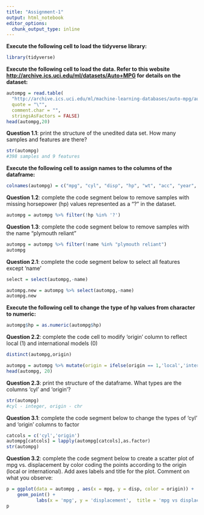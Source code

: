 ---
title: "Assignment-1"
output: html_notebook
editor_options: 
  chunk_output_type: inline
---

**Execute the following cell to load the tidyverse library:**

```{r}
library(tidyverse)
```

**Execute the following cell to load the data. Refer to this website <http://archive.ics.uci.edu/ml/datasets/Auto+MPG> for details on the dataset:**

```{r}
autompg = read.table(
  "http://archive.ics.uci.edu/ml/machine-learning-databases/auto-mpg/auto-mpg.data",
  quote = "\"",
  comment.char = "",
  stringsAsFactors = FALSE)
head(autompg,20)
```

**Question 1.1**: print the structure of the unedited data set. How many samples and features are there?

```{r}
str(autompg)
#398 samples and 9 features
```

**Execute the following cell to assign names to the columns of the dataframe:**

```{r}
colnames(autompg) = c("mpg", "cyl", "disp", "hp", "wt", "acc", "year", "origin", "name")
```

**Question 1.2**: complete the code segment below to remove samples with missing horsepower (hp) values represented as a "?" in the dataset.

```{r}
autompg = autompg %>% filter(!hp %in% '?')
```

**Question 1.3**: complete the code segment below to remove samples with the name "plymouth reliant"

```{r}
autompg = autompg %>% filter(!name %in% "plymouth reliant")
autompg
```

**Question 2.1**: complete the code segment below to select all features except 'name'
```{r}
select = select(autompg,-name)
```

```{r}
autompg.new = autompg %>% select(autompg,-name)
autompg.new
```

**Execute the following cell to change the type of hp values from character to numeric:**

```{r}
autompg$hp = as.numeric(autompg$hp)
```

**Question 2.2**: complete the code cell to modify 'origin' column to reflect local (1) and international models (0)
```{r}
distinct(autompg,origin)
```

```{r}
autompg = autompg %>% mutate(origin = ifelse(origin == 1,'local','international models'))
head(autompg, 20)
```

**Question 2.3**: print the structure of the dataframe. What types are the columns 'cyl' and 'origin'?

```{r}
str(autompg)
#cyl - integer, origin - chr
```

**Question 3.1**: complete the code segment below to change the types of 'cyl' and 'origin' columns to factor

```{r}
catcols = c('cyl','origin')
autompg[catcols] = lapply(autompg[catcols],as.factor)
str(autompg)
```

**Question 3.2**: complete the code segment below to create a scatter plot of mpg vs. displacement by color coding the points according to the origin (local or international). Add axes labels and title for the plot. Comment on what you observe:

```{r}
p = ggplot(data = autompg , aes(x = mpg, y = disp, color = origin)) + 
    geom_point() +
           labs(x = 'mpg', y = 'displacement',  title = 'mpg vs displacement')
p
```
